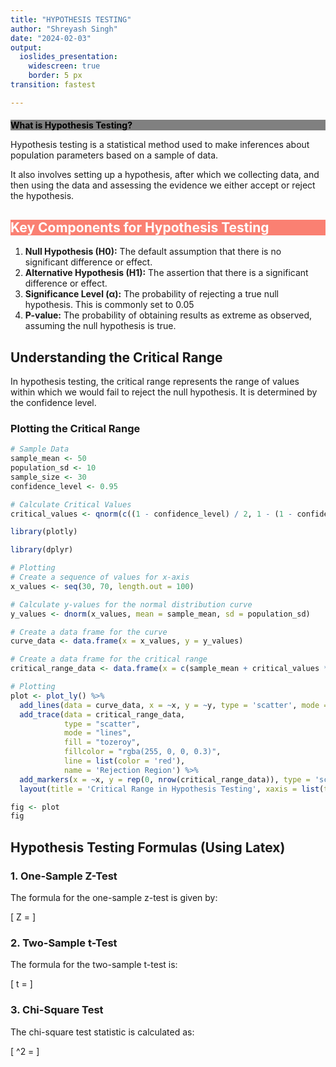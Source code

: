 ```yaml
---
title: "HYPOTHESIS TESTING" 
author: "Shreyash Singh"
date: "2024-02-03"
output: 
  ioslides_presentation:
    widescreen: true
    border: 5 px
transition: fastest

---
```


<style>
/* Set the background color for the slides */
.body {
  background-color: #000504; /* White background */
  color: #ffffff; /* Black text */
}

.main1 {
  font-size: 5em;
  background-color: salmon;
  color: blue;
}

.title-slide {
  font-size: 1em;
  background-color: grey;
  color: black;
  
}
.slide-key-components {
  background-color: salmon;
  color: White;
}

.slides .math {
  font-size: .5em; /* Adjust the font size as needed */
  font-family: 'Arial', sans-serif;
}

.slides h1, .slides h2, .slides h3 {
  font-size: 1em;
  background-color: salmon;
  color: #000000;
}
</style>

## What is Hypothesis Testing?{.title-slide}

Hypothesis testing is a statistical method used to make inferences about population parameters based on a sample of data. 

It also involves setting up a hypothesis, after which we collecting data, and then using the data and assessing the evidence we either accept or reject the hypothesis.

## Key Components for Hypothesis Testing{.slide-key-components}

1. **Null Hypothesis (H0):** The default assumption that there is no significant difference or effect.
2. **Alternative Hypothesis (H1):** The assertion that there is a significant difference or effect.
3. **Significance Level (α):** The probability of rejecting a true null hypothesis. This is commonly set to 0.05
4. **P-value:** The probability of obtaining results as extreme as observed, assuming the null hypothesis is true.

## Understanding the Critical Range

In hypothesis testing, the critical range represents the range of values within which we would fail to reject the null hypothesis. It is determined by the confidence level.

### Plotting the Critical Range

```r
# Sample Data
sample_mean <- 50
population_sd <- 10
sample_size <- 30
confidence_level <- 0.95

# Calculate Critical Values
critical_values <- qnorm(c((1 - confidence_level) / 2, 1 - (1 - confidence_level) / 2))

library(plotly)

library(dplyr)

# Plotting
# Create a sequence of values for x-axis
x_values <- seq(30, 70, length.out = 100)

# Calculate y-values for the normal distribution curve
y_values <- dnorm(x_values, mean = sample_mean, sd = population_sd)

# Create a data frame for the curve
curve_data <- data.frame(x = x_values, y = y_values)

# Create a data frame for the critical range
critical_range_data <- data.frame(x = c(sample_mean + critical_values * population_sd))

# Plotting
plot <- plot_ly() %>%
  add_lines(data = curve_data, x = ~x, y = ~y, type = 'scatter', mode = 'lines', line = list(color = 'blue'), name = 'Normal Distribution') %>%
  add_trace(data = critical_range_data,
            type = "scatter",
            mode = "lines",
            fill = "tozeroy",
            fillcolor = "rgba(255, 0, 0, 0.3)",
            line = list(color = 'red'),
            name = 'Rejection Region') %>%
  add_markers(x = ~x, y = rep(0, nrow(critical_range_data)), type = 'scatter', mode = 'markers', marker = list(size = 10, color = I("red")), name = 'Sample Mean') %>%
  layout(title = 'Critical Range in Hypothesis Testing', xaxis = list(title = 'Sample Mean'), yaxis = list(title = 'Density'))

fig <- plot
fig
```

## Hypothesis Testing Formulas (Using Latex) {.slides .math}

### 1. One-Sample Z-Test{.slides .math}

The formula for the one-sample z-test is given by:

\[
Z = \frac{{\bar{X} - \mu}}{{\frac{\sigma}{\sqrt{n}}}}
\] 

### 2. Two-Sample t-Test{.slides .math}

The formula for the two-sample t-test is:

\[
t = \frac{{\bar{X}_1 - \bar{X}_2}}{{\sqrt{\frac{s_1^2}{n_1} + \frac{s_2^2}{n_2}}}}
\]

### 3. Chi-Square Test{.slides .math}

The chi-square test statistic is calculated as:

\[
\chi^2 = \sum \frac{{(O_i - E_i)^2}}{{E_i}}
\]

